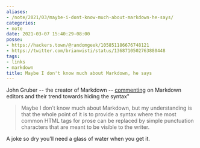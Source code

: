 ```yaml
---
aliases:
- /note/2021/03/maybe-i-dont-know-much-about-markdown-he-says/
categories:
- note
date: 2021-03-07 15:40:29-08:00
posse:
- https://hackers.town/@randomgeek/105851186676748121
- https://twitter.com/brianwisti/status/1368710502763880448
tags:
- links
- markdown
title: Maybe I don't know much about Markdown, he says
---
```


[commenting]: https://daringfireball.net/linked/2021/03/05/snell-ios-markdown-editors

John Gruber -- the creator of Markdown -- [commenting][] on Markdown editors and
their trend towards hiding the syntax"

> Maybe I don’t know much about Markdown, but my understanding is that the whole
> point of it is to provide a syntax where the most common HTML tags for prose
> can be replaced by simple punctuation characters that are meant to be visible
> to the writer.


A joke so dry you'll need a glass of water when you get it.